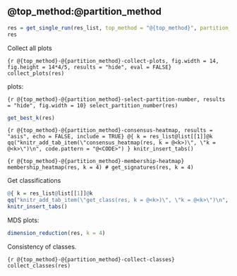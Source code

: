 
## @{top_method}:@{partition_method}

```r
res = get_single_run(res_list, top_method = "@{top_method}", partition_method = "@{partition_method}")
res
```

Collect all plots

```{r @{top_method}-@{partition_method}-collect-plots, fig.width = 14, fig.height = 14*4/5, results = "hide", eval = FALSE}
collect_plots(res)
```

plots:

```{r @{top_method}-@{partition_method}-select-partition-number, results = "hide", fig.width = 10}
select_partition_number(res)
```

```r
get_best_k(res)
```

```{r @{top_method}-@{partition_method}-consensus-heatmap, results = "asis", echo = FALSE, include = TRUE}
@{ k = res_list@list[[1]]@k
qq("knitr_add_tab_item(\"consensus_heatmap(res, k = @<k>)\", \"k = @<k>\")\n", code.pattern = "@<CODE>") }
knitr_insert_tabs()
```

```{r @{top_method}-@{partition_method}-membership-heatmap}
membership_heatmap(res, k = 4)
# get_signatures(res, k = 4)
```

Get classifications

```r
@{ k = res_list@list[[1]]@k
qq("knitr_add_tab_item(\"get_class(res, k = @<k>)\", \"k = @<k>\")\n", code.pattern = "@<CODE>") }
knitr_insert_tabs()
```

MDS plots:

```r
dimension_reduction(res, k = 4)
```

Consistency of classes.

```{r @{top_method}-@{partition_method}-collect-classes}
collect_classes(res)
```
